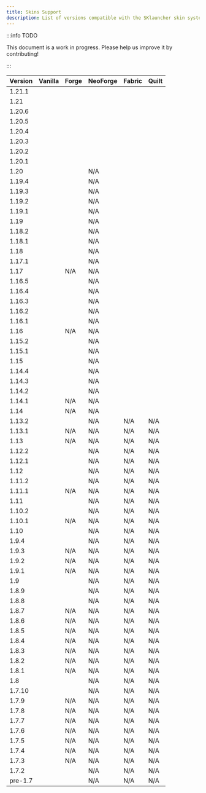 ```yaml
---
title: Skins Support
description: List of versions compatible with the SKlauncher skin system
---
```


:::info TODO

This document is a work in progress. Please help us improve it by contributing!

:::

| Version | Vanilla | Forge | NeoForge | Fabric | Quilt |
|---------|---------|-------|----------|--------|-------|
| 1.21.1  |         |       |          |        |       |
| 1.21    |         |       |          |        |       |
| 1.20.6  |         |       |          |        |       |
| 1.20.5  |         |       |          |        |       |
| 1.20.4  |         |       |          |        |       |
| 1.20.3  |         |       |          |        |       |
| 1.20.2  |         |       |          |        |       |
| 1.20.1  |         |       |          |        |       |
| 1.20    |         |       | N/A      |        |       |
| 1.19.4  |         |       | N/A      |        |       |
| 1.19.3  |         |       | N/A      |        |       |
| 1.19.2  |         |       | N/A      |        |       |
| 1.19.1  |         |       | N/A      |        |       |
| 1.19    |         |       | N/A      |        |       |
| 1.18.2  |         |       | N/A      |        |       |
| 1.18.1  |         |       | N/A      |        |       |
| 1.18    |         |       | N/A      |        |       |
| 1.17.1  |         |       | N/A      |        |       |
| 1.17    |         | N/A   | N/A      |        |       |
| 1.16.5  |         |       | N/A      |        |       |
| 1.16.4  |         |       | N/A      |        |       |
| 1.16.3  |         |       | N/A      |        |       |
| 1.16.2  |         |       | N/A      |        |       |
| 1.16.1  |         |       | N/A      |        |       |
| 1.16    |         | N/A   | N/A      |        |       |
| 1.15.2  |         |       | N/A      |        |       |
| 1.15.1  |         |       | N/A      |        |       |
| 1.15    |         |       | N/A      |        |       |
| 1.14.4  |         |       | N/A      |        |       |
| 1.14.3  |         |       | N/A      |        |       |
| 1.14.2  |         |       | N/A      |        |       |
| 1.14.1  |         | N/A   | N/A      |        |       |
| 1.14    |         | N/A   | N/A      |        |       |
| 1.13.2  |         |       | N/A      | N/A    | N/A   |
| 1.13.1  |         | N/A   | N/A      | N/A    | N/A   |
| 1.13    |         | N/A   | N/A      | N/A    | N/A   |
| 1.12.2  |         |       | N/A      | N/A    | N/A   |
| 1.12.1  |         |       | N/A      | N/A    | N/A   |
| 1.12    |         |       | N/A      | N/A    | N/A   |
| 1.11.2  |         |       | N/A      | N/A    | N/A   |
| 1.11.1  |         | N/A   | N/A      | N/A    | N/A   |
| 1.11    |         |       | N/A      | N/A    | N/A   |
| 1.10.2  |         |       | N/A      | N/A    | N/A   |
| 1.10.1  |         | N/A   | N/A      | N/A    | N/A   |
| 1.10    |         |       | N/A      | N/A    | N/A   |
| 1.9.4   |         |       | N/A      | N/A    | N/A   |
| 1.9.3   |         | N/A   | N/A      | N/A    | N/A   |
| 1.9.2   |         | N/A   | N/A      | N/A    | N/A   |
| 1.9.1   |         | N/A   | N/A      | N/A    | N/A   |
| 1.9     |         |       | N/A      | N/A    | N/A   |
| 1.8.9   |         |       | N/A      | N/A    | N/A   |
| 1.8.8   |         |       | N/A      | N/A    | N/A   |
| 1.8.7   |         | N/A   | N/A      | N/A    | N/A   |
| 1.8.6   |         | N/A   | N/A      | N/A    | N/A   |
| 1.8.5   |         | N/A   | N/A      | N/A    | N/A   |
| 1.8.4   |         | N/A   | N/A      | N/A    | N/A   |
| 1.8.3   |         | N/A   | N/A      | N/A    | N/A   |
| 1.8.2   |         | N/A   | N/A      | N/A    | N/A   |
| 1.8.1   |         | N/A   | N/A      | N/A    | N/A   |
| 1.8     |         |       | N/A      | N/A    | N/A   |
| 1.7.10  |         |       | N/A      | N/A    | N/A   |
| 1.7.9   |         | N/A   | N/A      | N/A    | N/A   |
| 1.7.8   |         | N/A   | N/A      | N/A    | N/A   |
| 1.7.7   |         | N/A   | N/A      | N/A    | N/A   |
| 1.7.6   |         | N/A   | N/A      | N/A    | N/A   |
| 1.7.5   |         | N/A   | N/A      | N/A    | N/A   |
| 1.7.4   |         | N/A   | N/A      | N/A    | N/A   |
| 1.7.3   |         | N/A   | N/A      | N/A    | N/A   |
| 1.7.2   |         |       | N/A      | N/A    | N/A   |
| pre-1.7 |         |       | N/A      | N/A    | N/A   |
